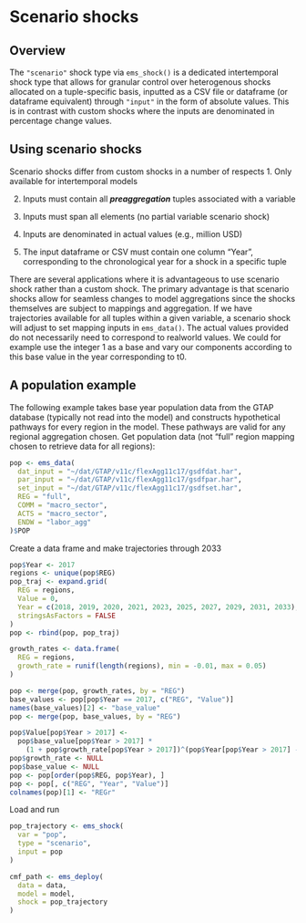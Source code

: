 # Scenario shocks

## Overview
The `"scenario"` shock type via `ems_shock()` is a dedicated intertemporal shock type that allows for granular control over heterogenous shocks allocated on a tuple-specific basis, inputted as a CSV file or dataframe (or dataframe equivalent) through `"input"` in the form of absolute values. This is in contrast with custom shocks where the inputs are denominated in percentage change values.

## Using scenario shocks
Scenario shocks differ from custom shocks in a number of respects
1. Only available for intertemporal models

2. Inputs must contain all ***preaggregation*** tuples associated with a variable

3. Inputs must span all elements (no partial variable scenario shock)

4. Inputs are denominated in actual values (e.g., million USD)

5. The input dataframe or CSV must contain one column "Year", corresponding to the chronological year for a shock in a specific tuple

There are several applications where it is advantageous to use scenario shock rather than a custom shock. The primary advantage is that scenario shocks allow for seamless changes to model aggregations since the shocks themselves are subject to mappings and aggregation. If we have trajectories available for all tuples within a given variable, a scenario shock will adjust to set mapping inputs in `ems_data()`. The actual values provided do not necessarily need to correspond to realworld values. We could for example use the integer 1 as a base and vary our components according to this base value in the year corresponding to t0.

## A population example
The following example takes base year population data from the GTAP database (typically not read into the model) and constructs hypothetical pathways for every region in the model. These pathways are valid for any regional aggregation chosen.
Get population data (not "full" region mapping chosen to retrieve data for all regions):
```r
pop <- ems_data(
  dat_input = "~/dat/GTAP/v11c/flexAgg11c17/gsdfdat.har",
  par_input = "~/dat/GTAP/v11c/flexAgg11c17/gsdfpar.har",
  set_input = "~/dat/GTAP/v11c/flexAgg11c17/gsdfset.har",
  REG = "full",
  COMM = "macro_sector",
  ACTS = "macro_sector",
  ENDW = "labor_agg"
)$POP
```
Create a data frame and make trajectories through 2033
```r
pop$Year <- 2017
regions <- unique(pop$REG)
pop_traj <- expand.grid(
  REG = regions,
  Value = 0,
  Year = c(2018, 2019, 2020, 2021, 2023, 2025, 2027, 2029, 2031, 2033),
  stringsAsFactors = FALSE
)
pop <- rbind(pop, pop_traj)

growth_rates <- data.frame(
  REG = regions,
  growth_rate = runif(length(regions), min = -0.01, max = 0.05)
)

pop <- merge(pop, growth_rates, by = "REG")
base_values <- pop[pop$Year == 2017, c("REG", "Value")]
names(base_values)[2] <- "base_value"
pop <- merge(pop, base_values, by = "REG")

pop$Value[pop$Year > 2017] <-
  pop$base_value[pop$Year > 2017] *
    (1 + pop$growth_rate[pop$Year > 2017])^(pop$Year[pop$Year > 2017] - 2017)
pop$growth_rate <- NULL
pop$base_value <- NULL
pop <- pop[order(pop$REG, pop$Year), ]
pop <- pop[, c("REG", "Year", "Value")]
colnames(pop)[1] <- "REGr"
```
Load and run
```r
pop_trajectory <- ems_shock(
  var = "pop",
  type = "scenario",
  input = pop
)

cmf_path <- ems_deploy(
  data = data,
  model = model,
  shock = pop_trajectory
)
```